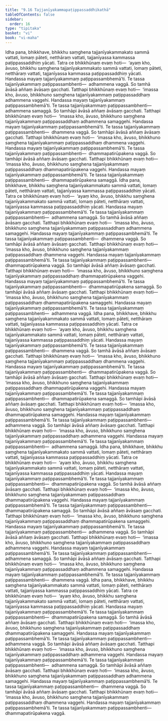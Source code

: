 ```yaml
---
title: "9.16 Tajjanīyakammapaṭippassaddhikathā"
tableOfContents: false
sidebar:
  order: 16
type: "tipitaka"
basket: "vi"
book: "vi-maha"
---
```



<DynamicBreadcrumb />

<Division number="418" book="vi-maha" e="ch" v="3" p="459">

<Paragraph number="1858" book="vi-maha">
Idha pana, bhikkhave, bhikkhu saṃghena tajjanīyakammakato sammā vattati, lomaṃ pāteti, netthāraṃ vattati, tajjanīyassa kammassa paṭippassaddhiṃ yācati. Tatra ce bhikkhūnaṃ evaṃ hoti—  ‘ayaṃ kho, āvuso, bhikkhu saṃghena tajjanīyakammakato sammā vattati, lomaṃ pāteti, netthāraṃ vattati, tajjanīyassa kammassa paṭippassaddhiṃ yācati. Handassa mayaṃ tajjanīyakammaṃ paṭippassambhemā’ti. Te tassa tajjanīyakammaṃ paṭippassambhenti—  adhammena vaggā. So tamhā āvāsā aññaṃ āvāsaṃ gacchati. Tatthapi bhikkhūnaṃ evaṃ hoti—  ‘imassa kho, āvuso, bhikkhuno saṃghena tajjanīyakammaṃ paṭippassaddhaṃ adhammena vaggehi. Handassa mayaṃ tajjanīyakammaṃ paṭippassambhemā’ti. Te tassa tajjanīyakammaṃ paṭippassambhenti—  adhammena samaggā. So tamhāpi āvāsā aññaṃ āvāsaṃ gacchati. Tatthapi bhikkhūnaṃ evaṃ hoti—  ‘imassa kho, āvuso, bhikkhuno saṃghena tajjanīyakammaṃ paṭippassaddhaṃ adhammena samaggehi. Handassa mayaṃ tajjanīyakammaṃ paṭippassambhemā’ti. Te tassa tajjanīyakammaṃ paṭippassambhenti—  dhammena vaggā. So tamhāpi āvāsā aññaṃ āvāsaṃ gacchati. Tatthapi bhikkhūnaṃ evaṃ hoti—  ‘imassa kho, āvuso, bhikkhuno saṃghena tajjanīyakammaṃ paṭippassaddhaṃ dhammena vaggehi. Handassa mayaṃ tajjanīyakammaṃ paṭippassambhemā’ti. Te tassa tajjanīyakammaṃ paṭippassambhenti—  dhammapatirūpakena vaggā. So tamhāpi āvāsā aññaṃ āvāsaṃ gacchati. Tatthapi bhikkhūnaṃ evaṃ hoti—  ‘imassa kho, āvuso, bhikkhuno saṃghena tajjanīyakammaṃ paṭippassaddhaṃ dhammapatirūpakena vaggehi. Handassa mayaṃ tajjanīyakammaṃ paṭippassambhemā’ti. Te tassa tajjanīyakammaṃ paṭippassambhenti—  dhammapatirūpakena samaggā.
</Paragraph>

</Division>
<Division number="419" book="vi-maha" e="ch" v="3" p="460">

<Paragraph number="1859" book="vi-maha">
Idha pana, bhikkhave, bhikkhu saṃghena tajjanīyakammakato sammā vattati, lomaṃ pāteti, netthāraṃ vattati, tajjanīyassa kammassa paṭippassaddhiṃ yācati. Tatra ce bhikkhūnaṃ evaṃ hoti—  ‘ayaṃ kho, āvuso, bhikkhu saṃghena tajjanīyakammakato sammā vattati, lomaṃ pāteti, netthāraṃ vattati, tajjanīyassa kammassa paṭippassaddhiṃ yācati. Handassa mayaṃ tajjanīyakammaṃ paṭippassambhemā’ti. Te tassa tajjanīyakammaṃ paṭippassambhenti—  adhammena samaggā. So tamhā āvāsā aññaṃ āvāsaṃ gacchati. Tatthapi bhikkhūnaṃ evaṃ hoti—  ‘imassa kho, āvuso, bhikkhuno saṃghena tajjanīyakammaṃ paṭippassaddhaṃ adhammena samaggehi. Handassa mayaṃ tajjanīyakammaṃ paṭippassambhemā’ti. Te tassa tajjanīyakammaṃ paṭippassambhenti—  dhammena vaggā. So tamhāpi āvāsā aññaṃ āvāsaṃ gacchati. Tatthapi bhikkhūnaṃ evaṃ hoti—  ‘imassa kho, āvuso, bhikkhuno saṃghena tajjanīyakammaṃ paṭippassaddhaṃ dhammena vaggehi. Handassa mayaṃ tajjanīyakammaṃ paṭippassambhemā’ti. Te tassa tajjanīyakammaṃ paṭippassambhenti—  dhammapatirūpakena vaggā. So tamhāpi āvāsā aññaṃ āvāsaṃ gacchati. Tatthapi bhikkhūnaṃ evaṃ hoti—  ‘imassa kho, āvuso, bhikkhuno saṃghena tajjanīyakammaṃ paṭippassaddhaṃ dhammapatirūpakena vaggehi. Handassa mayaṃ tajjanīyakammaṃ paṭippassambhemā’ti. Te tassa tajjanīyakammaṃ paṭippassambhenti—  dhammapatirūpakena samaggā. So tamhāpi āvāsā aññaṃ āvāsaṃ gacchati. Tatthapi bhikkhūnaṃ evaṃ hoti—  ‘imassa kho, āvuso, bhikkhuno saṃghena tajjanīyakammaṃ paṭippassaddhaṃ dhammapatirūpakena samaggehi. Handassa mayaṃ tajjanīyakammaṃ paṭippassambhemā’ti. Te tassa tajjanīyakammaṃ paṭippassambhenti—  adhammena vaggā.
</Paragraph>

</Division>
<Division number="420" book="vi-maha" e="ch" v="3" p="460">

<Paragraph number="1860" book="vi-maha">
Idha pana, bhikkhave, bhikkhu saṃghena tajjanīyakammakato sammā vattati, lomaṃ pāteti, netthāraṃ vattati, tajjanīyassa kammassa paṭippassaddhiṃ yācati. Tatra ce bhikkhūnaṃ evaṃ hoti—  ‘ayaṃ kho, āvuso, bhikkhu saṃghena tajjanīyakammakato sammā vattati, lomaṃ pāteti, netthāraṃ vattati, tajjanīyassa kammassa paṭippassaddhiṃ yācati. Handassa mayaṃ tajjanīyakammaṃ paṭippassambhemā’ti. Te tassa tajjanīyakammaṃ paṭippassambhenti—  dhammena vaggā. So tamhā āvāsā aññaṃ āvāsaṃ gacchati. Tatthapi bhikkhūnaṃ evaṃ hoti—  ‘imassa kho, āvuso, bhikkhuno saṃghena tajjanīyakammaṃ paṭippassaddhaṃ dhammena vaggehi. Handassa mayaṃ tajjanīyakammaṃ paṭippassambhemā’ti. Te tassa tajjanīyakammaṃ paṭippassambhenti—  dhammapatirūpakena vaggā. So tamhāpi āvāsā aññaṃ āvāsaṃ gacchati. Tatthapi bhikkhūnaṃ evaṃ hoti—  ‘imassa kho, āvuso, bhikkhuno saṃghena tajjanīyakammaṃ paṭippassaddhaṃ dhammapatirūpakena vaggehi. Handassa mayaṃ tajjanīyakammaṃ paṭippassambhemā’ti. Te tassa tajjanīyakammaṃ paṭippassambhenti—  dhammapatirūpakena samaggā. So tamhāpi āvāsā aññaṃ āvāsaṃ gacchati. Tatthapi bhikkhūnaṃ evaṃ hoti—  ‘imassa kho, āvuso, bhikkhuno saṃghena tajjanīyakammaṃ paṭippassaddhaṃ dhammapatirūpakena samaggehi. Handassa mayaṃ tajjanīyakammaṃ paṭippassambhemā’ti. Te tassa tajjanīyakammaṃ paṭippassambhenti—  adhammena vaggā. So tamhāpi āvāsā aññaṃ āvāsaṃ gacchati. Tatthapi bhikkhūnaṃ evaṃ hoti—  ‘imassa kho, āvuso, bhikkhuno saṃghena tajjanīyakammaṃ paṭippassaddhaṃ adhammena vaggehi. Handassa mayaṃ tajjanīyakammaṃ paṭippassambhemā’ti. Te tassa tajjanīyakammaṃ paṭippassambhenti—  adhammena samaggā.
</Paragraph>

</Division>
<Division number="421" book="vi-maha" e="ch" v="3" p="461">

<Paragraph number="1861" book="vi-maha">
Idha pana, bhikkhave, bhikkhu saṃghena tajjanīyakammakato sammā vattati, lomaṃ pāteti, netthāraṃ vattati, tajjanīyassa kammassa paṭippassaddhiṃ yācati. Tatra ce bhikkhūnaṃ evaṃ hoti—  ‘ayaṃ kho, āvuso, bhikkhu saṃghena tajjanīyakammakato sammā vattati, lomaṃ pāteti, netthāraṃ vattati, tajjanīyassa kammassa paṭippassaddhiṃ yācati. Handassa mayaṃ tajjanīyakammaṃ paṭippassambhemā’ti. Te tassa tajjanīyakammaṃ paṭippassambhenti—  dhammapatirūpakena vaggā. So tamhā āvāsā aññaṃ āvāsaṃ gacchati. Tatthapi bhikkhūnaṃ evaṃ hoti—  ‘imassa kho, āvuso, bhikkhuno saṃghena tajjanīyakammaṃ paṭippassaddhaṃ dhammapatirūpakena vaggehi. Handassa mayaṃ tajjanīyakammaṃ paṭippassambhemā’ti. Te tassa tajjanīyakammaṃ paṭippassambhenti—  dhammapatirūpakena samaggā. So tamhāpi āvāsā aññaṃ āvāsaṃ gacchati. Tatthapi bhikkhūnaṃ evaṃ hoti—  ‘imassa kho, āvuso, bhikkhuno saṃghena tajjanīyakammaṃ paṭippassaddhaṃ dhammapatirūpakena samaggehi. Handassa mayaṃ tajjanīyakammaṃ paṭippassambhemā’ti. Te tassa tajjanīyakammaṃ paṭippassambhenti—  adhammena vaggā. So tamhāpi āvāsā aññaṃ āvāsaṃ gacchati. Tatthapi bhikkhūnaṃ evaṃ hoti—  ‘imassa kho, āvuso, bhikkhuno saṃghena tajjanīyakammaṃ paṭippassaddhaṃ adhammena vaggehi. Handassa mayaṃ tajjanīyakammaṃ paṭippassambhemā’ti. Te tassa tajjanīyakammaṃ paṭippassambhenti—  adhammena samaggā. So tamhāpi āvāsā aññaṃ āvāsaṃ gacchati. Tatthapi bhikkhūnaṃ evaṃ hoti—  ‘imassa kho, āvuso, bhikkhuno saṃghena tajjanīyakammaṃ paṭippassaddhaṃ adhammena samaggehi. Handassa mayaṃ tajjanīyakammaṃ paṭippassambhemā’ti. Te tassa tajjanīyakammaṃ paṭippassambhenti—  dhammena vaggā.
</Paragraph>

</Division>
<Division number="422" book="vi-maha" e="ch" v="3" p="462">

<Paragraph number="1862" book="vi-maha">
Idha pana, bhikkhave, bhikkhu saṃghena tajjanīyakammakato sammā vattati, lomaṃ pāteti, netthāraṃ vattati, tajjanīyassa kammassa paṭippassaddhiṃ yācati. Tatra ce bhikkhūnaṃ evaṃ hoti—  ‘ayaṃ kho, āvuso, bhikkhu saṃghena tajjanīyakammakato sammā vattati, lomaṃ pāteti, netthāraṃ vattati, tajjanīyassa kammassa paṭippassaddhiṃ yācati. Handassa mayaṃ tajjanīyakammaṃ paṭippassambhemā’ti. Te tassa tajjanīyakammaṃ paṭippassambhenti—  dhammapatirūpakena samaggā. So tamhā āvāsā aññaṃ āvāsaṃ gacchati. Tatthapi bhikkhūnaṃ evaṃ hoti—  ‘imassa kho, āvuso, bhikkhuno saṃghena tajjanīyakammaṃ paṭippassaddhaṃ dhammapatirūpakena samaggehi. Handassa mayaṃ tajjanīyakammaṃ paṭippassambhemā’ti. Te tassa tajjanīyakammaṃ paṭippassambhenti—  adhammena vaggā. So tamhāpi āvāsā aññaṃ āvāsaṃ gacchati. Tatthapi bhikkhūnaṃ evaṃ hoti—  ‘imassa kho, āvuso, bhikkhuno saṃghena tajjanīyakammaṃ paṭippassaddhaṃ adhammena vaggehi. Handassa mayaṃ tajjanīyakammaṃ paṭippassambhemā’ti. Te tassa tajjanīyakammaṃ paṭippassambhenti—  adhammena samaggā. So tamhāpi āvāsā aññaṃ āvāsaṃ gacchati. Tatthapi bhikkhūnaṃ evaṃ hoti—  ‘imassa kho, āvuso, bhikkhuno saṃghena tajjanīyakammaṃ paṭippassaddhaṃ adhammena samaggehi. Handassa mayaṃ tajjanīyakammaṃ paṭippassambhemā’ti. Te tassa tajjanīyakammaṃ paṭippassambhenti—  dhammena vaggā. So tamhāpi āvāsā aññaṃ āvāsaṃ gacchati. Tatthapi bhikkhūnaṃ evaṃ hoti—  ‘imassa kho, āvuso, bhikkhuno saṃghena tajjanīyakammaṃ paṭippassaddhaṃ dhammena vaggehi. Handassa mayaṃ tajjanīyakammaṃ paṭippassambhemā’ti. Te tassa tajjanīyakammaṃ paṭippassambhenti—  dhammapatirūpakena vaggā.
</Paragraph>
</Division>
